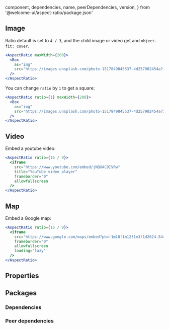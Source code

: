 
  component,
  dependencies,
  name,
  peerDependencies,
  version,
} from '@welcome-ui/aspect-ratio/package.json'

<Showcase
  version={version}
  name={name}
  component={component}
  description="Reponsive ratio to images, videos and more"
/>

## Image

Ratio default is set to `4 / 3`, and the child image or video get and `object-fit: cover`.

```jsx
<AspectRatio maxWidth={200}>
  <Box
    as="img"
    src="https://images.unsplash.com/photo-1517849845537-4d257902454a?ixlib=rb-1.2.1&ixid=MnwxMjA3fDB8MHxwaG90by1wYWdlfHx8fGVufDB8fHx8&auto=format&fit=crop&w=500&q=80"
  />
</AspectRatio>
```

You can change `ratio` by `1` to get a square:

```jsx
<AspectRatio ratio={1} maxWidth={200}>
  <Box
    as="img"
    src="https://images.unsplash.com/photo-1517849845537-4d257902454a?ixlib=rb-1.2.1&ixid=MnwxMjA3fDB8MHxwaG90by1wYWdlfHx8fGVufDB8fHx8&auto=format&fit=crop&w=500&q=80"
  />
</AspectRatio>
```

## Video

Embed a youtube video:

```jsx
<AspectRatio ratio={16 / 9}>
  <iframe
    src="https://www.youtube.com/embed/jNQXAC9IVRw"
    title="YouTube video player"
    frameborder="0"
    allowfullscreen
  />
</AspectRatio>
```

## Map

Embed a Google map:

```jsx
<AspectRatio ratio={16 / 9}>
  <iframe
    src="https://www.google.com/maps/embed?pb=!1m18!1m12!1m3!1d2624.5449632344926!2d2.340616916425052!3d48.86688687928823!2m3!1f0!2f0!3f0!3m2!1i1024!2i768!4f13.1!3m3!1m2!1s0x47e66e3d283631cf%3A0xea76ccc710fa2440!2sRue%20du%20Mail%2C%2075002%20Paris!5e0!3m2!1sfr!2sfr!4v1646929709530!5m2!1sfr!2sfr"
    frameborder="0"
    allowfullscreen
    loading="lazy"
  />
</AspectRatio>
```

## Properties

<Props propTypes={props.propTypes.AspectRatio} />

## Packages

### Dependencies

<Dependencies dependencies={dependencies} />

### Peer dependencies

<Dependencies dependencies={peerDependencies} />

<Pagination />
